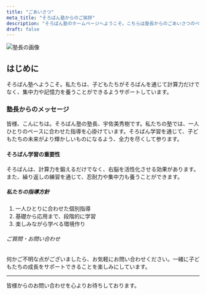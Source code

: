 ```yaml
---
title: "ごあいさつ"
meta_title: "そろばん塾からのご挨拶"
description: "そろばん塾のホームページへようこそ。こちらは塾長からのごあいさつのページです。"
draft: false
---
```




![塾長の画像](../../../public/images/usami.png)


## はじめに

そろばん塾へようこそ。私たちは、子どもたちがそろばんを通じて計算力だけでなく、集中力や記憶力を養うことができるようサポートしています。

### 塾長からのメッセージ

皆様、こんにちは。そろばん塾の塾長、宇佐美秀樹です。私たちの塾では、一人ひとりのペースに合わせた指導を心掛けています。そろばん学習を通じて、子どもたちの未来がより輝かしいものになるよう、全力を尽くして参ります。

#### そろばん学習の重要性

そろばんは、計算力を鍛えるだけでなく、右脳を活性化させる効果があります。また、繰り返しの練習を通じて、忍耐力や集中力も養うことができます。

##### 私たちの指導方針

1. 一人ひとりに合わせた個別指導
2. 基礎から応用まで、段階的に学習
3. 楽しみながら学べる環境作り

###### ご質問・お問い合わせ

何かご不明な点がございましたら、お気軽にお問い合わせください。一緒に子どもたちの成長をサポートできることを楽しみにしています。

---

皆様からのお問い合わせを心よりお待ちしております。

